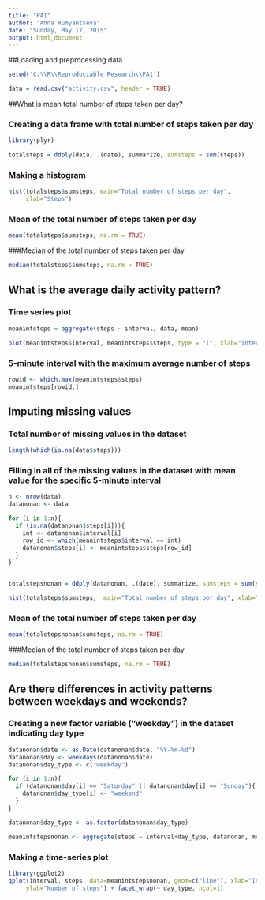 ```yaml
---
title: "PA1"
author: "Anna Rumyantseva"
date: "Sunday, May 17, 2015"
output: html_document
---
```


##Loading and preprocessing data

```r
setwd('C:\\R\\Reproduciable Research\\PA1')

data = read.csv("activity.csv", header = TRUE)
```

##What is mean total number of steps taken per day?

### Creating a data frame with total number of steps taken per day
```r

library(plyr)

totalsteps = ddply(data, .(date), summarize, sumsteps = sum(steps))
```

### Making a histogram
```r

hist(totalsteps$sumsteps, main="Total number of steps per day", 
     xlab="Steps")
```

### Mean of the total number of steps taken per day
```r

mean(totalsteps$sumsteps, na.rm = TRUE)
```

###Median of the total number of steps taken per day
```r

median(totalsteps$sumsteps, na.rm = TRUE)
```

## What is the average daily activity pattern?

### Time series plot
```r

meanintsteps = aggregate(steps ~ interval, data, mean)

plot(meanintsteps$interval, meanintsteps$steps, type = "l", xlab="Interval", ylab = "Steps")
```


### 5-minute interval with the maximum average number of steps

```r
rowid <- which.max(meanintsteps$steps)
meanintsteps[rowid,]
```

## Imputing missing values

### Total number of missing values in the dataset

```r
length(which(is.na(data$steps)))
```

### Filling in all of the missing values in the dataset with mean value for the specific 5-minute interval

```r
n <- nrow(data)
datanonan <- data

for (i in 1:n){
  if (is.na(datanonan$steps[i])){
    int <- datanonan$interval[i]
    row_id <- which(meanintsteps$interval == int)
    datanonan$steps[i] <- meanintsteps$steps[row_id]
  }
}


totalstepsnonan = ddply(datanonan, .(date), summarize, sumsteps = sum(steps))

hist(totalsteps$sumsteps,  main="Total number of steps per day", xlab="Steps")
```

### Mean of the total number of steps taken per day
```r

mean(totalstepsnonan$sumsteps, na.rm = TRUE)
```

###Median of the total number of steps taken per day
```r

median(totalstepsnonan$sumsteps, na.rm = TRUE)
```

## Are there differences in activity patterns between weekdays and weekends?

### Creating a new factor variable ("weekday") in the dataset indicating day type 

```r

datanonan$date <- as.Date(datanonan$date, "%Y-%m-%d")
datanonan$day <- weekdays(datanonan$date)
datanonan$day_type <- c("weekday")

for (i in 1:n){
  if (datanonan$day[i] == "Saturday" || datanonan$day[i] == "Sunday"){
    datanonan$day_type[i] <- "weekend"
  }
}

datanonan$day_type <- as.factor(datanonan$day_type)

meanintstepsnonan <- aggregate(steps ~ interval+day_type, datanonan, mean)

```

### Making a time-series plot 

```r
library(ggplot2)
qplot(interval, steps, data=meanintstepsnonan, geom=c("line"), xlab="Interval", 
     ylab="Number of steps") + facet_wrap(~ day_type, ncol=1)
```